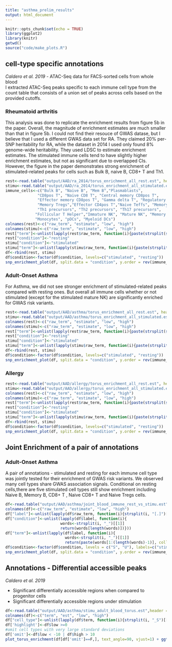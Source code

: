 ```yaml
---
title: "asthma_prelim_results"
output: html_document
---
```


```r
knitr::opts_chunk$set(echo = TRUE)
library(ggplot2)
library(knitr)
getwd()
source("code/make_plots.R")
```
## cell-type specific annotations
*Caldero et al. 2019* - ATAC-Seq data for FACS-sorted cells from whole blood   
I extracted ATAC-Seq peaks specific to each immune cell type from the count table that consists of a union set of peaks across cells based on the provided cutoffs.

### Rheumatoid arthritis 

This analysis was done to replicate the enrichment results from figure 5b in the paper. Overall, the magnitude of enrichment estimates are much smaller than that in figure 5b. I could not find their resouce of GWAS datase, but I believe that I used a different GWAS data set for RA. They claimed 20% per-SNP heritability for RA, while the dataset in 2014 I used only found 8% genome-wide heritability. They used LDSC to estimate enrichment estimates. The stimulated immune cells tend to have slightly higher enrichment estimates, but not as significant due to overlapped CIs. However, the figure in the paper demonstrates strong enrichment of stimulated-related peaks for cells such as Bulk B, naive B, CD8+ T and Th1. 
```r
rest<-read.table("output/AAD/ra_2014/torus_enrichment_all_rest.est", header=F)
stimu<-read.table("output/AAD/ra_2014/torus_enrichment_all_stimulated.est", header=F)
immune_cells<-c("Bulk B", "Naive B", "Mem B","Plasmablasts",
              "CD8pos T", "Naive CD8 T", "Central memory CD8pos T", 
              "Effector memory CD8pos T", "Gamma delta T", "Regulatory T","Naive Tregs",
              "Memory Tregs","Effector CD4pos T","Naive Teffs", "Memory Teffs",
              "Th1 precursors", "Th2 precursors", "Th17 precursors",
             "Follicular T Helper","Immature NK", "Mature NK", "Memory NK",
             "Monocytes", "pDCs", "Myeloid DCs")
colnames(rest)<-c("raw_term", "estimate", "low", "high")
colnames(stimu)<-c("raw_term", "estimate", "low", "high")
rest["term"]<-unlist(lapply(rest$raw_term, function(i){paste(strsplit(strsplit(i, "[.]")[[1]][1], "_")[[1]], collapse = " ")}))
rest["condition"]<-"resting"
stimu["condition"]<-"stimulated"
stimu["term"]<-unlist(lapply(stimu$raw_term, function(i){paste(strsplit(strsplit(i, "[.]")[[1]][1], "_")[[1]], collapse = " ")}))
df<-rbind(rest, stimu)
df$condition<-factor(df$condition, levels=c("stimulated", "resting"))
snp_enrichment_plot(df, split.data = "condition", y.order = rev(immune_cells), trait="Rheumatoid arthritis")
```

### Adult-Onset Asthma

For Asthma, we did not see stronger enrichment of stimulated-related peaks compared with resting ones. But overall all immune cells whether or not stimulated (except for the stimulated mature NK) are significantly enriched for GWAS risk variants. 
```r
rest<-read.table("output/AAD/asthma/torus_enrichment_all_rest.est", header=F)
stimu<-read.table("output/AAD/asthma/torus_enrichment_all_stimulated.est", header=F)
colnames(rest)<-c("raw_term", "estimate", "low", "high")
colnames(stimu)<-c("raw_term", "estimate", "low", "high")
rest["term"]<-unlist(lapply(rest$raw_term, function(i){paste(strsplit(strsplit(i, "[.]")[[1]][1], "_")[[1]], collapse = " ")}))
rest["condition"]<-"resting"
stimu["condition"]<-"stimulated"
stimu["term"]<-unlist(lapply(stimu$raw_term, function(i){paste(strsplit(strsplit(i, "[.]")[[1]][1], "_")[[1]], collapse = " ")}))
df<-rbind(rest, stimu)
df$condition<-factor(df$condition, levels=c("stimulated", "resting"))
snp_enrichment_plot(df, split.data = "condition", y.order = rev(immune_cells), trait="Adult-onset Asthma")
```

### Allergy

```r
rest<-read.table("output/AAD/allergy/torus_enrichment_all_rest.est", header=F)
stimu<-read.table("output/AAD/allergy/torus_enrichment_all_stimulated.est", header=F)
colnames(rest)<-c("raw_term", "estimate", "low", "high")
colnames(stimu)<-c("raw_term", "estimate", "low", "high")
rest["term"]<-unlist(lapply(rest$raw_term, function(i){paste(strsplit(strsplit(i, "[.]")[[1]][1], "_")[[1]], collapse = " ")}))
rest["condition"]<-"resting"
stimu["condition"]<-"stimulated"
stimu["term"]<-unlist(lapply(stimu$raw_term, function(i){paste(strsplit(strsplit(i, "[.]")[[1]][1], "_")[[1]], collapse = " ")}))
df<-rbind(rest, stimu)
df$condition<-factor(df$condition, levels=c("stimulated", "resting"))
snp_enrichment_plot(df, split.data = "condition", y.order = rev(immune_cells), trait="Allergy")
```

## Joint Enrichment of a pair of annotations

### Adult-Onset Asthma
A pair of annotations - stimulated and resting for each immune cell type was jointly tested for their enrichment of GWAS risk variants. We observed many cell types share GWAS association signals. Conditional on resting cells,there are five stimulated cell types still show enrichment including Naive B, Memory B, CD8+ T , Naive CD8+ T and Naive Tregs cells. 
```r
df<-read.table("output/AAD/asthma/joint_blood_immune_rest_vs_stimu.est", header=F)
colnames(df)<-c("raw_term", "estimate", "low", "high")
df["label"]<-unlist(lapply(df$raw_term, function(i){strsplit(i, "[.]")[[1]][1]}))
df["condition"]<-unlist(lapply(df$label, function(i){
                        words<-strsplit(i, "_")[[1]]
                        return(words[length(words)])}))
df["term"]<-unlist(lapply(df$label, function(i){
                          words<-strsplit(i, "_")[[1]]
                          return(paste(words[1:(length(words)-1)], collapse = " "))}))
df$condition<-factor(df$condition, levels = c("S", "U"), labels=c("stimulated", "resting"))
snp_enrichment_plot(df, split.data = "condition", y.order = rev(immune_cells), trait="Adult-onset Asthma")
```

## Annotations - Differential accessible peaks 
*Caldero et al. 2019* 

  - Significant differentially accessible regions when compared to progenitor cells
  - Significant differentially accessible regions under stimulation

```r
df<-read.table("output/AAD/asthma/stimu_adult_blood_torus.est",header = F)
colnames(df)<-c("term", "est", "low", "high")
df["cell_type"]<-unlist(lapply(df$term, function(i){strsplit(i, "_S")[[1]][1]}))
df['highlight']<-df$low >=0
#omit cell types with very large standard deviations
df['omit']<-df$low < -10 | df$high > 10
plot_torus_enrichment(df[df['omit']==F,], text_angle=90, vjust=1) + ggtitle("Stimulation-specific & accessible regions in blood")
```
    

    
